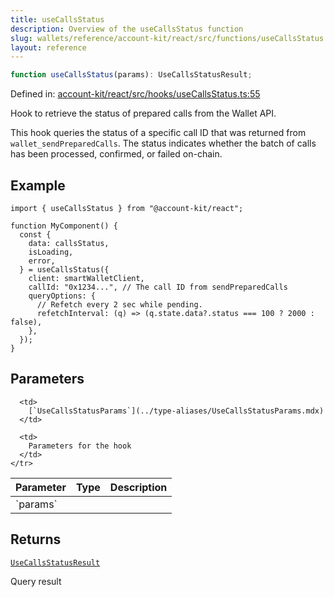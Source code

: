 ```yaml
---
title: useCallsStatus
description: Overview of the useCallsStatus function
slug: wallets/reference/account-kit/react/src/functions/useCallsStatus
layout: reference
---
```


```ts
function useCallsStatus(params): UseCallsStatusResult;
```

Defined in: [account-kit/react/src/hooks/useCallsStatus.ts:55](https://github.com/alchemyplatform/aa-sdk/blob/08da565ff1e1b5bcae4581d79993c4ed9e522c16/account-kit/react/src/hooks/useCallsStatus.ts#L55)

Hook to retrieve the status of prepared calls from the Wallet API.

This hook queries the status of a specific call ID that was returned from `wallet_sendPreparedCalls`.
The status indicates whether the batch of calls has been processed, confirmed, or failed on-chain.

## Example

```tsx twoslash
import { useCallsStatus } from "@account-kit/react";

function MyComponent() {
  const {
    data: callsStatus,
    isLoading,
    error,
  } = useCallsStatus({
    client: smartWalletClient,
    callId: "0x1234...", // The call ID from sendPreparedCalls
    queryOptions: {
      // Refetch every 2 sec while pending.
      refetchInterval: (q) => (q.state.data?.status === 100 ? 2000 : false),
    },
  });
}
```

## Parameters

<table>
  <thead>
    <tr>
      <th align="left">Parameter</th>
      <th align="left">Type</th>
      <th align="left">Description</th>
    </tr>
  </thead>

  <tbody>
    <tr>
      <td>
        `params`
      </td>

      <td>
        [`UseCallsStatusParams`](../type-aliases/UseCallsStatusParams.mdx)
      </td>

      <td>
        Parameters for the hook
      </td>
    </tr>

  </tbody>
</table>

## Returns

[`UseCallsStatusResult`](../type-aliases/UseCallsStatusResult.mdx)

Query result

